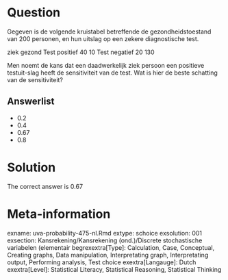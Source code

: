 Question
========

Gegeven is de volgende kruistabel betreffende de gezondheidstoestand van 200 personen, en hun uitslag op een zekere diagnostische test.

ziek gezond
Test positief 40 10
Test negatief 20 130

Men noemt de kans dat een daadwerkelijk ziek persoon een positieve testuit-slag heeft de sensitiviteit van de test. Wat is hier de beste schatting van de sensitiviteit? 

Answerlist
----------
* 0.2
* 0.4
* 0.67
* 0.8

Solution
========

The correct answer is  0.67 

Meta-information
================
exname: uva-probability-475-nl.Rmd 
extype: schoice 
exsolution: 001 
exsection: Kansrekening/Kansrekening (ond.)/Discrete stochastische variabelen (elementair begrexextra[Type]: Calculation, Case, Conceptual, Creating graphs, Data manipulation, Interpretating graph, Interpretating output, Performing analysis, Test choice 
exextra[Langauge]: Dutch 
exextra[Level]: Statistical Literacy, Statistical Reasoning, Statistical Thinking 
